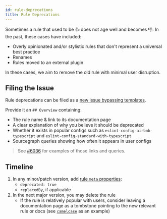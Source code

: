 ```yaml
---
id: rule-deprecations
title: Rule Deprecations
---
```


Sometimes a rule that used to be 👍 does not age well and becomes 👎.
In the past, these cases have included:

- Overly opinionated and/or stylistic rules that don't represent a universal best practice
- Renames
- Rules moved to an external plugin

In these cases, we aim to remove the old rule with minimal user disruption.

## Filing the Issue

Rule deprecations can be filed as a <u>[new issue bypassing templates](https://github.com/typescript-eslint/typescript-eslint/issues/new)</u>.

Provide it an `## Overview` containing:

- The rule name & link to its documentation page
- A clear explanation of why you believe it should be deprecated
- Whether it exists in popular configs such as `eslint-config-airbnb-typescript` and `eslint-config-standard-with-typescript`
- Sourcegraph queries showing how often it appears in user configs

> See <u>[#6036](https://github.com/typescript-eslint/typescript-eslint/issues/6036)</u> for examples of those links and queries.

## Timeline

1. In any minor/patch version, add <u>[rule `meta` properties](https://eslint.org/docs/latest/developer-guide/working-with-rules#rule-basics)</u>:
   - `deprecated: true`
   - `replacedBy`, if applicable
2. In the next major version, you may delete the rule
   - If the rule is relatively popular with users, consider leaving a documentation page as a tombstone pointing to the new relevant rule or docs (see <u>[`camelcase`](/rules/camelcase/)</u> as an example)
